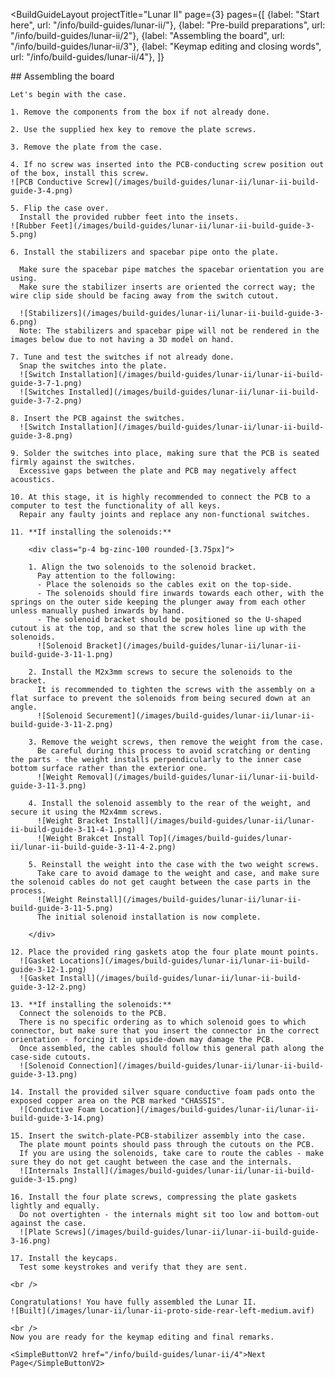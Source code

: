 ---
---


<BuildGuideLayout 
	projectTitle="Lunar II"
  page={3}
  pages={[
    {label: "Start here", url: "/info/build-guides/lunar-ii/"},
    {label: "Pre-build preparations", url: "/info/build-guides/lunar-ii/2"},
    {label: "Assembling the board", url: "/info/build-guides/lunar-ii/3"},
    {label: "Keymap editing and closing words", url: "/info/build-guides/lunar-ii/4"},
  ]}
>

  <AltMarkdownRenderer>
    ## Assembling the board

    Let's begin with the case.

    1. Remove the components from the box if not already done.

    2. Use the supplied hex key to remove the plate screws.

    3. Remove the plate from the case.

    4. If no screw was inserted into the PCB-conducting screw position out of the box, install this screw.
    ![PCB Conductive Screw](/images/build-guides/lunar-ii/lunar-ii-build-guide-3-4.png)

    5. Flip the case over.  
      Install the provided rubber feet into the insets.
    ![Rubber Feet](/images/build-guides/lunar-ii/lunar-ii-build-guide-3-5.png)

    6. Install the stabilizers and spacebar pipe onto the plate.   

      Make sure the spacebar pipe matches the spacebar orientation you are using.  
      Make sure the stabilizer inserts are oriented the correct way; the wire clip side should be facing away from the switch cutout.  
        
      ![Stabilizers](/images/build-guides/lunar-ii/lunar-ii-build-guide-3-6.png)  
      Note: The stabilizers and spacebar pipe will not be rendered in the images below due to not having a 3D model on hand.

    7. Tune and test the switches if not already done.  
      Snap the switches into the plate.
      ![Switch Installation](/images/build-guides/lunar-ii/lunar-ii-build-guide-3-7-1.png)  
      ![Switches Installed](/images/build-guides/lunar-ii/lunar-ii-build-guide-3-7-2.png)  

    8. Insert the PCB against the switches.  
      ![Switch Installation](/images/build-guides/lunar-ii/lunar-ii-build-guide-3-8.png)  

    9. Solder the switches into place, making sure that the PCB is seated firmly against the switches.  
      Excessive gaps between the plate and PCB may negatively affect acoustics.

    10. At this stage, it is highly recommended to connect the PCB to a computer to test the functionality of all keys.  
      Repair any faulty joints and replace any non-functional switches.

    11. **If installing the solenoids:**

        <div class="p-4 bg-zinc-100 rounded-[3.75px]">

        1. Align the two solenoids to the solenoid bracket.  
          Pay attention to the following:  
          - Place the solenoids so the cables exit on the top-side.
          - The solenoids should fire inwards towards each other, with the springs on the outer side keeping the plunger away from each other unless manually pushed inwards by hand.
          - The solenoid bracket should be positioned so the U-shaped cutout is at the top, and so that the screw holes line up with the solenoids.
          ![Solenoid Bracket](/images/build-guides/lunar-ii/lunar-ii-build-guide-3-11-1.png)  

        2. Install the M2x3mm screws to secure the solenoids to the bracket.  
          It is recommended to tighten the screws with the assembly on a flat surface to prevent the solenoids from being secured down at an angle.
          ![Solenoid Securement](/images/build-guides/lunar-ii/lunar-ii-build-guide-3-11-2.png)  

        3. Remove the weight screws, then remove the weight from the case.  
          Be careful during this process to avoid scratching or denting the parts - the weight installs perpendicularly to the inner case bottom surface rather than the exterior one.
          ![Weight Removal](/images/build-guides/lunar-ii/lunar-ii-build-guide-3-11-3.png)  

        4. Install the solenoid assembly to the rear of the weight, and secure it using the M2x4mm screws.
          ![Weight Bracket Install](/images/build-guides/lunar-ii/lunar-ii-build-guide-3-11-4-1.png)  
          ![Weight Brakcet Install Top](/images/build-guides/lunar-ii/lunar-ii-build-guide-3-11-4-2.png)  

        5. Reinstall the weight into the case with the two weight screws.  
          Take care to avoid damage to the weight and case, and make sure the solenoid cables do not get caught between the case parts in the process.
          ![Weight Reinstall](/images/build-guides/lunar-ii/lunar-ii-build-guide-3-11-5.png)  
          The initial solenoid installation is now complete.  

        </div>

    12. Place the provided ring gaskets atop the four plate mount points.
      ![Gasket Locations](/images/build-guides/lunar-ii/lunar-ii-build-guide-3-12-1.png)  
      ![Gasket Install](/images/build-guides/lunar-ii/lunar-ii-build-guide-3-12-2.png)  

    13. **If installing the solenoids:**  
      Connect the solenoids to the PCB.  
      There is no specific ordering as to which solenoid goes to which connector, but make sure that you insert the connector in the correct orientation - forcing it in upside-down may damage the PCB.  
      Once assembled, the cables should follow this general path along the case-side cutouts.  
      ![Solenoid Connection](/images/build-guides/lunar-ii/lunar-ii-build-guide-3-13.png)  

    14. Install the provided silver square conductive foam pads onto the exposed copper area on the PCB marked "CHASSIS".  
      ![Conductive Foam Location](/images/build-guides/lunar-ii/lunar-ii-build-guide-3-14.png)  

    15. Insert the switch-plate-PCB-stabilizer assembly into the case.  
      The plate mount points should pass through the cutouts on the PCB.  
      If you are using the solenoids, take care to route the cables - make sure they do not get caught between the case and the internals.  
      ![Internals Install](/images/build-guides/lunar-ii/lunar-ii-build-guide-3-15.png)  

    16. Install the four plate screws, compressing the plate gaskets lightly and equally.  
      Do not overtighten - the internals might sit too low and bottom-out against the case.  
      ![Plate Screws](/images/build-guides/lunar-ii/lunar-ii-build-guide-3-16.png)  

    17. Install the keycaps.  
      Test some keystrokes and verify that they are sent.

    <br />

    Congratulations! You have fully assembled the Lunar II.
    ![Built](/images/lunar-ii/lunar-ii-proto-side-rear-left-medium.avif)  

    <br />
    Now you are ready for the keymap editing and final remarks.

    <SimpleButtonV2 href="/info/build-guides/lunar-ii/4">Next Page</SimpleButtonV2>
    
    
  </AltMarkdownRenderer>

</BuildGuideLayout>


